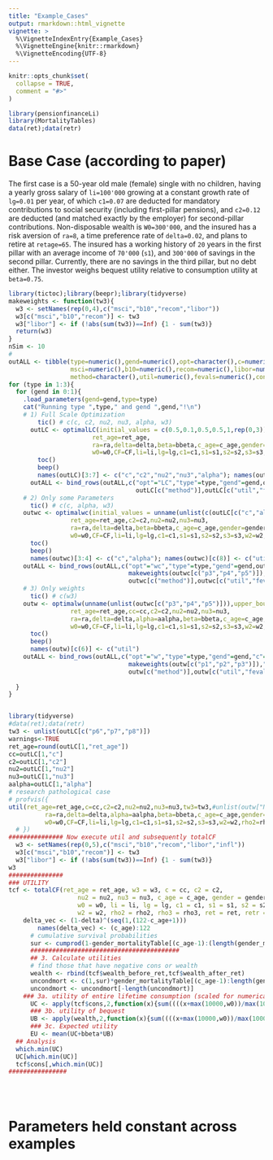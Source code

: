 ```yaml
---
title: "Example_Cases"
output: rmarkdown::html_vignette
vignette: >
  %\VignetteIndexEntry{Example_Cases}
  %\VignetteEngine{knitr::rmarkdown}
  %\VignetteEncoding{UTF-8}
---
```


```r
knitr::opts_chunk$set(
  collapse = TRUE,
  comment = "#>"
)
```

```r
library(pensionfinanceLi)
library(MortalityTables)
data(ret);data(retr)
```

# Base Case (according to paper)

The first case is a 50-year old male (female) single with no children, having a yearly gross salary of `li=100'000` growing at a constant growth rate of `lg=0.01` per year, of which `c1=0.07` are deducted for mandatory contributions to social security (including first-pillar pensions), and `c2=0.12` are deducted (and matched exactly by the
employer) for second-pillar contributions. Non-disposable wealth is `W0=300'000`, and the insured has a risk aversion of `ra=8`, a time preference rate of `delta=0.02`, and plans to retire at `retage=65`. The insured has a working history of `20` years in the first pillar with an average income of `70'000` (`s1`), and `300'000` of savings in the second pillar. Currently, there are no savings in the third pillar, but no debt either. The investor weighs bequest utility relative to consumption utility at `beta=0.75`.

```r
library(tictoc);library(beepr);library(tidyverse)
makeweights <- function(tw3){
  w3 <- setNames(rep(0,4),c("msci","b10","recom","libor"))
  w3[c("msci","b10","recom")] <- tw3
  w3["libor"] <- if (!abs(sum(tw3))==Inf) {1 - sum(tw3)}
  return(w3)
}
nSim <- 10
#
outALL <- tibble(type=numeric(),gend=numeric(),opt=character(),c=numeric(),c2=numeric(),nu2=numeric(),nu3=numeric(),alpha=numeric(),
                 msci=numeric(),b10=numeric(),recom=numeric(),libor=numeric(),ret_age=numeric(),
                 method=character(),util=numeric(),fevals=numeric(),convergence=numeric(),nSim=numeric())
for (type in 1:3){
  for (gend in 0:1){
    .load_parameters(gend=gend,type=type)
    cat("Running type ",type," and gend ",gend,"!\n")
    # 1) Full Scale Optimization
        tic() # c(c, c2, nu2, nu3, alpha, w3)
      outLC <- optimalLC(initial_values = c(0.5,0.1,0.5,0.5,1,rep(0,3)),upper_bounds=NULL,lower_bounds=NULL,
                       ret_age=ret_age,
                       ra=ra,delta=delta,beta=bbeta,c_age=c_age,gender=gender,gender_mortalityTable=gender_mortalityTable,
                       w0=w0,CF=CF,li=li,lg=lg,c1=c1,s1=s1,s2=s2,s3=s3,w2=w2,rho2=rho2,rho3=rho3,ret=ret[,,1:nSim],retr=retr[,,1:nSim],psi=psi,trace=0)
        toc()
        beep()
        names(outLC)[3:7] <- c("c","c2","nu2","nu3","alpha"); names(outLC)[c(12)] <- c("util")
      outALL <- bind_rows(outALL,c("opt"="LC","type"=type,"gend"=gend,outLC[c("c","c2","nu2","nu3","alpha")],makeweights(outLC[c("p6","p7","p8")]),
                                   outLC[c("method")],outLC[c("util","fevals","convergence")],"nSim"=nSim))
    # 2) Only some Parameters
      tic() # c(c, alpha, w3)
    outwc <- optimalwc(initial_values = unname(unlist(c(outLC[c("c","alpha")],outLC[c("p6","p7","p8")]))),upper_bounds=NULL,lower_bounds=NULL,
                 ret_age=ret_age,c2=c2,nu2=nu2,nu3=nu3,
                 ra=ra,delta=delta,beta=bbeta,c_age=c_age,gender=gender,gender_mortalityTable=gender_mortalityTable,
                 w0=w0,CF=CF,li=li,lg=lg,c1=c1,s1=s1,s2=s2,s3=s3,w2=w2,rho2=rho2,rho3=rho3,ret=ret[,,1:nSim],retr=retr[,,1:nSim],psi=psi,trace=0)
      toc()
      beep()
      names(outwc)[3:4] <- c("c","alpha"); names(outwc)[c(8)] <- c("util")
    outALL <- bind_rows(outALL,c("opt"="wc","type"=type,"gend"=gend,outwc["c"],"c2"=c2,"nu2"=nu2,"nu3"=nu3,outwc["alpha"],
                                 makeweights(outwc[c("p3","p4","p5")]),"ret_age"=ret_age,
                                 outwc[c("method")],outwc[c("util","fevals","convergence")],"nSim"=nSim))
    # 3) Only weights
      tic() # c(w3)
    outw <- optimalw(unname(unlist(outwc[c("p3","p4","p5")])),upper_bounds=NULL,lower_bounds=NULL,
                 ret_age=ret_age,cc=cc,c2=c2,nu2=nu2,nu3=nu3,
                 ra=ra,delta=delta,alpha=aalpha,beta=bbeta,c_age=c_age,gender=gender,gender_mortalityTable=gender_mortalityTable,
                 w0=w0,CF=CF,li=li,lg=lg,c1=c1,s1=s1,s2=s2,s3=s3,w2=w2,rho2=rho2,rho3=rho3,ret=ret[,,1:nSim],retr=retr[,,1:nSim],psi=psi,trace=0)
      toc()
      beep()
      names(outw)[c(6)] <- c("util")
    outALL <- bind_rows(outALL,c("opt"="w","type"=type,"gend"=gend,"c"=cc,"c2"=c2,"nu2"=nu2,"nu3"=nu3,"alpha"=aalpha,
                                 makeweights(outw[c("p1","p2","p3")]),"ret_age"=ret_age,
                                 outw[c("method")],outw[c("util","fevals","convergence")],"nSim"=nSim))
    
  }
}


```

```r

```

```r
library(tidyverse)
#data(ret);data(retr)
tw3 <- unlist(outLC[c("p6","p7","p8")])
warnings<-TRUE
ret_age=round(outLC[1,"ret_age"])
cc=outLC[1,"c"] 
c2=outLC[1,"c2"]
nu2=outLC[1,"nu2"]
nu3=outLC[1,"nu3"]
aalpha=outLC[1,"alpha"]
# research pathological case
# profvis({
util(ret_age=ret_age,c=cc,c2=c2,nu2=nu2,nu3=nu3,tw3=tw3,#unlist(outw["Nelder-Mead",1:3]),
          ra=ra,delta=delta,alpha=aalpha,beta=bbeta,c_age=c_age,gender=gender,gender_mortalityTable=gender_mortalityTable,
          w0=w0,CF=CF,li=li,lg=lg,c1=c1,s1=s1,s2=s2,s3=s3,w2=w2,rho2=rho2,rho3=rho3,ret=ret,retr=retr,psi=psi)
  # })
############### Now execute util and subsequently totalCF
  w3 <- setNames(rep(0,5),c("msci","b10","recom","libor","infl"))
  w3[c("msci","b10","recom")] <- tw3
  w3["libor"] <- if (!abs(sum(tw3))==Inf) {1 - sum(tw3)}
w3
###############
### UTILITY
tcf <- totalCF(ret_age = ret_age, w3 = w3, c = cc, c2 = c2,
                   nu2 = nu2, nu3 = nu3, c_age = c_age, gender = gender,
                   w0 = w0, li = li, lg = lg, c1 = c1, s1 = s1, s2 = s2, s3 = s3,
                   w2 = w2, rho2 = rho2, rho3 = rho3, ret = ret, retr = retr, psi = psi, alpha = aalpha, warnings=warnings)
    delta_vec <- (1-delta)^(seq(1,(122-c_age+1)))
        names(delta_vec) <- (c_age):122
      # cumulative survival probabilities
      sur <- cumprod(1-gender_mortalityTable[(c_age-1):(length(gender_mortalityTable)-1)])
      #########################################
      ## 3. Calculate utilities
      # find those that have negative cons or wealth
      wealth <- rbind(tcf$wealth_before_ret,tcf$wealth_after_ret)
      uncondmort <- c(1,sur)*gender_mortalityTable[(c_age-1):length(gender_mortalityTable)]
      uncondmort <- uncondmort[-length(uncondmort)]
    ### 3a. utility of entire lifetime consumption (scaled for numerical reasons)
      UC <- apply(tcf$cons,2,function(x){sum((((x+max(10000,w0))/max(10000,w0))^(1-ra))/(1-ra)%*%delta_vec*sur)})
      ### 3b. utility of bequest
      UB <- apply(wealth,2,function(x){sum((((x+max(10000,w0))/max(10000,w0))^(1-ra))/(1-ra)%*%delta_vec*uncondmort)})
      ### 3c. Expected utility
      EU <- mean(UC+bbeta*UB)
  ## Analysis
  which.min(UC)
  UC[which.min(UC)]
  tcf$cons[,which.min(UC)]
################
    
  



```




# Parameters held constant across examples

